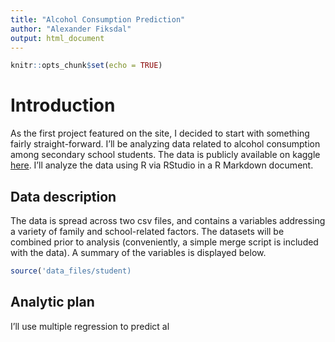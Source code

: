 ```yaml
---
title: "Alcohol Consumption Prediction"
author: "Alexander Fiksdal"
output: html_document
---
```


```r
knitr::opts_chunk$set(echo = TRUE)
```

# Introduction

As the first project featured on the site, I decided to start with something fairly straight-forward. I'll be analyzing data related to alcohol consumption among secondary school students. The data is publicly available on kaggle [here](https://www.kaggle.com/uciml/student-alcohol-consumption#student-mat.csv). I'll analyze the data using R via RStudio in a R Markdown document.

## Data description

The data is spread across two csv files, and contains a variables addressing a variety of family and school-related factors. The datasets will be combined prior to analysis (conveniently, a simple merge script is included with the data). A summary of the variables is displayed below.

```r
source('data_files/student)
```

## Analytic plan

I'll use multiple regression to predict al

